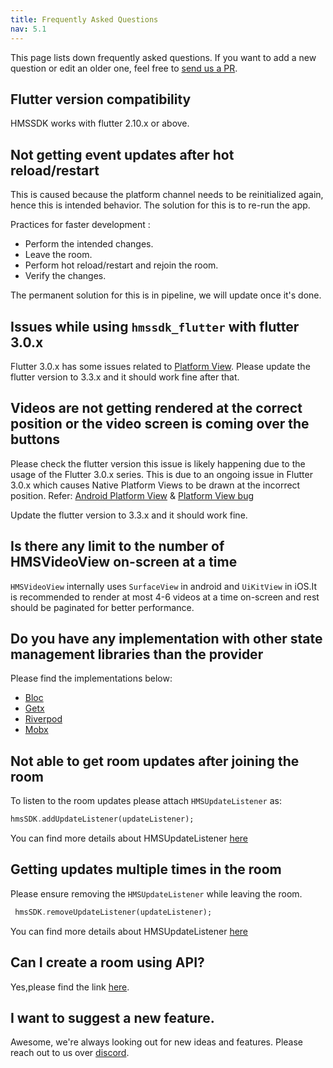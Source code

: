 ```yaml
---
title: Frequently Asked Questions
nav: 5.1
---
```


This page lists down frequently asked questions. If you want to add a new question or edit an older one, feel free to
[send us a PR](https://github.com/100mslive/100ms-docs/blob/main/docs/flutter/v2/debugging/faq.mdx).

## Flutter version compatibility
HMSSDK works with flutter 2.10.x or above.

## Not getting event updates after hot reload/restart
This is caused because the platform channel needs to be reinitialized again, hence this is intended behavior.
The solution for this is to re-run the app.

Practices for faster development :

* Perform the intended changes.
* Leave the room.
* Perform hot reload/restart and rejoin the room.
* Verify the changes.

The permanent solution for this is in pipeline, we will update once it's done.

## Issues while using `hmssdk_flutter` with flutter 3.0.x 
Flutter 3.0.x has some issues related to [Platform View](https://github.com/flutter/flutter/issues/107313).
Please update the flutter version to 3.3.x and it should work fine after that.

## Videos are not getting rendered at the correct position or the video screen is coming over the buttons
Please check the flutter version this issue is likely happening due to the usage of the Flutter 3.0.x series.
This is due to an ongoing issue in Flutter 3.0.x which causes Native Platform Views to be drawn at the incorrect position.
Refer: [Android Platform View](https://github.com/flutter/flutter/issues/107313) & [Platform View bug](https://github.com/flutter/flutter/issues/103630)

Update the flutter version to 3.3.x and it should work fine.

## Is there any limit to the number of HMSVideoView on-screen at a time 

`HMSVideoView` internally uses `SurfaceView` in android and `UiKitView` in iOS.It is recommended to render at most 4-6 videos at a time on-screen and 
rest should be paginated for better performance. 

## Do you have any implementation with other state management libraries than the provider
Please find the implementations below:
* [Bloc](https://github.com/100mslive/100ms-flutter/tree/main/sample%20apps/bloc)
* [Getx](https://github.com/100mslive/100ms-flutter/tree/main/sample%20apps/getx)
* [Riverpod](https://github.com/100mslive/100ms-flutter/tree/main/sample%20apps/riverpod)
* [Mobx](https://github.com/100mslive/100ms-flutter/tree/main/sample%20apps/mobx)

## Not able to get room updates after joining the room
To listen to the room updates please attach `HMSUpdateListener` as:
```dart
hmsSDK.addUpdateListener(updateListener);
```
You can find more details about HMSUpdateListener [here](../features/update-listeners)

## Getting updates multiple times in the room
Please ensure removing the `HMSUpdateListener` while leaving the room.
```dart
 hmsSDK.removeUpdateListener(updateListener);
 ```
You can find more details about HMSUpdateListener [here](../features/update-listeners)

## Can I create a room using API?
Yes,please find the link [here](/server-side/v2/Rooms/create-via-api).


## I want to suggest a new feature.
Awesome, we're always looking out for new ideas and features. Please reach out to us over [discord](https://100ms.live/discord).


